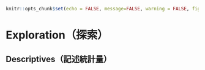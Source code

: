 ```r
knitr::opts_chunk$set(echo = FALSE, message=FALSE, warning = FALSE, fig.align = 'center', out.width='80%')
```

# Exploration（探索）{#ch:exploration}

## Descriptives（記述統計量）{#sec:exploration-descriptives}